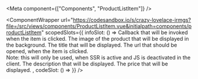 
<Meta
  component={["Components", "ProductListItem"]}
/>

<ComponentWrapper url="https://codesandbox.io/s/crazy-lovelace-irmgs?file=/src/views/components/ProductListItem.vue&initialpath=components/productListItem" scopedSlots={{
  infoSlot: () =>
<PropsTable>
  <PropsTableRow value="handleClick" type="function" required>
    Callback that will be invoked when the item is clicked.
  </PropsTableRow>
  <PropsTableRow value="image" type="Image" required>
    The image of the product that will be displayed in the background.
  </PropsTableRow>
  <PropsTableRow value="title" type="string" required>
    The title that will be displayed.
  </PropsTableRow>
  <PropsTableRow value="url" type="string" required>
   The url that should be opened, when the item is clicked.<br />
   Note: this will only be used, when SSR is active and JS is deactivated in the client.
  </PropsTableRow>
  <PropsTableRow value="description" type="string">
    The description that will be displayed.
  </PropsTableRow>
  <PropsTableRow value="price" type="string">
    The price that will be displayed.
  </PropsTableRow>
</PropsTable>,
  codeSlot: () =>
<ExampleLoader example="ProductListItem.tsx" />
}} />